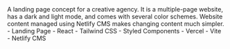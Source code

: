 <PortfolioItemWrapper>
  <Explanation>
    <Title>Erfudia</Title>
    <Description>
      A landing page concept for a creative agency. It is a multiple-page website, has a dark and light mode, and comes with several color schemes. Website content managed using Netlify CMS makes changing content much simpler.
    </Description>
    <Categories>
      - Landing Page 
    </Categories>
    <Technologies>
      - React 
      - Tailwind CSS 
      - Styled Components 
      - Vercel
      - Vite
    </Technologies>
    <APIs>
      - Netlify CMS 
    </APIs>
    <Links
      repo="https://github.com/dominggo1999/erfudia"
      live="https://erfudia.vercel.app/"
    />
  </Explanation>
  <Thumbnail
    src="erfudia"
    alt="Erfudia"
  />
</PortfolioItemWrapper>